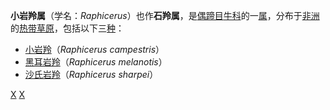 {{Automatic Taxobox
| taxon = Raphicerus
| authority = [[查尔斯·安哈密尔顿·史密斯|H. Smith]]，1827
| image =Raphicerus campestris.jpg
| image_caption =雌性[[小岩羚|小岩羚]]（''Raphicerus campestris''）
}}
'''小岩羚属'''（学名：''Raphicerus''）也作'''石羚属'''，是[[偶蹄目|偶蹄目]][[牛科|牛科]]的一[[属_(生物)|属]]，分布于[[非洲|非洲]]的[[热带草原|热带草原]]，包括以下三[[物种|种]]：
*[[小岩羚|小岩羚]]（''Raphicerus campestris''）
*[[黑耳岩羚|黑耳岩羚]]（''Raphicerus melanotis''）
*[[沙氏岩羚|沙氏岩羚]]（''Raphicerus sharpei''）

{{偶蹄目小作品}}
{{Taxonbar}}
[[Category:小岩羚属|X]]
[[Category:_1827年描述的分类群|X]]
